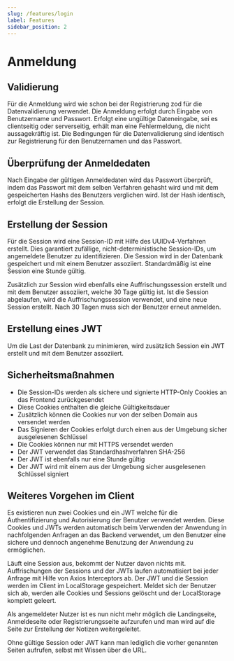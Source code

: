 ```yaml
---
slug: /features/login
label: Features
sidebar_position: 2
---
```


# Anmeldung

## Validierung

Für die Anmeldung wird wie schon bei der Registrierung zod für die Datenvalidierung verwendet.
Die Anmeldung erfolgt durch Eingabe von Benutzername und Passwort. Erfolgt eine ungültige Dateneingabe, sei es clientseitig oder serverseitig, erhält man eine Fehlermeldung, die nicht aussagekräftig ist.
Die Bedingungen für die Datenvalidierung sind identisch zur Registrierung für den Benutzernamen und das Passwort.

## Überprüfung der Anmeldedaten

Nach Eingabe der gültigen Anmeldedaten wird das Passwort überprüft, indem das Passwort mit dem selben Verfahren gehasht wird und mit dem gespeicherten Hashs des Benutzers verglichen wird.
Ist der Hash identisch, erfolgt die Erstellung der Session.

## Erstellung der Session

Für die Session wird eine Session-ID mit Hilfe des UUIDv4-Verfahren erstellt.
Dies garantiert zufällige, nicht-deterministische Session-IDs, um angemeldete Benutzer zu identifizieren.
Die Session wird in der Datenbank gespeichert und mit einem Benutzer assoziiert.
Standardmäßig ist eine Session eine Stunde gültig.

Zusätzlich zur Session wird ebenfalls eine Auffrischungssession erstellt und mit dem Benutzer assoziiert,
welche 30 Tage gültig ist.
Ist die Session abgelaufen, wird die Auffrischungssession verwendet, und eine neue Session erstellt.
Nach 30 Tagen muss sich der Benutzer erneut anmelden.

## Erstellung eines JWT

Um die Last der Datenbank zu minimieren, wird zusätzlich Session ein JWT erstellt und mit dem Benutzer assoziiert.

## Sicherheitsmaßnahmen

- Die Session-IDs werden als sichere und signierte HTTP-Only Cookies an das Frontend zurückgesendet
- Diese Cookies enthalten die gleiche Gültigkeitsdauer
- Zusätzlich können die Cookies nur von der selben Domain aus versendet werden
- Das Signieren der Cookies erfolgt durch einen aus der Umgebung sicher ausgelesenen Schlüssel
- Die Cookies können nur mit HTTPS versendet werden
- Der JWT verwendet das Standardhashverfahren SHA-256
- Der JWT ist ebenfalls nur eine Stunde gültig
- Der JWT wird mit einem aus der Umgebung sicher ausgelesenen Schlüssel signiert

## Weiteres Vorgehen im Client

Es existieren nun zwei Cookies und ein JWT welche für die Authentifizierung und Autorisierung der Benutzer verwendet werden.
Diese Cookies und JWTs werden automatisch beim Verwenden der Anwendung in nachfolgenden Anfragen an das Backend verwendet,
um den Benutzer eine sichere und dennoch angenehme Benutzung der Anwendung zu ermöglichen.

Läuft eine Session aus, bekommt der Nutzer davon nichts mit.
Auffrischungen der Sessions und der JWTs laufen automatisiert bei jeder Anfrage mit Hilfe von Axios Interceptors ab.
Der JWT und die Session werden im Client im LocalStorage gespeichert.
Meldet sich der Benutzer sich ab, werden alle Cookies und Sessions gelöscht und der LocalStorage komplett geleert.

Als angemeldeter Nutzer ist es nun nicht mehr möglich die Landingseite, Anmeldeseite oder Registrierungsseite aufzurufen
und man wird auf die Seite zur Erstellung der Notizen weitergeleitet.

Ohne gültige Session oder JWT kann man lediglich die vorher genannten Seiten aufrufen, selbst mit Wissen über die URL.
